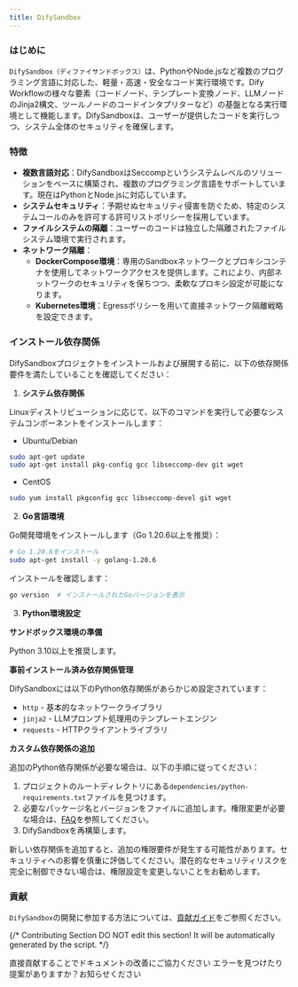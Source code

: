 ```yaml
---
title: DifySandbox
---
```


### はじめに

`DifySandbox（ディファイサンドボックス）`は、PythonやNode.jsなど複数のプログラミング言語に対応した、軽量・高速・安全なコード実行環境です。Dify Workflowの様々な要素（コードノード、テンプレート変換ノード、LLMノードのJinja2構文、ツールノードのコードインタプリターなど）の基盤となる実行環境として機能します。DifySandboxは、ユーザーが提供したコードを実行しつつ、システム全体のセキュリティを確保します。

### 特徴
- **複数言語対応**：DifySandboxはSeccompというシステムレベルのソリューションをベースに構築され、複数のプログラミング言語をサポートしています。現在はPythonとNode.jsに対応しています。
- **システムセキュリティ**：予期せぬセキュリティ侵害を防ぐため、特定のシステムコールのみを許可する許可リストポリシーを採用しています。
- **ファイルシステムの隔離**：ユーザーのコードは独立した隔離されたファイルシステム環境で実行されます。
- **ネットワーク隔離**：
    - **DockerCompose環境**：専用のSandboxネットワークとプロキシコンテナを使用してネットワークアクセスを提供します。これにより、内部ネットワークのセキュリティを保ちつつ、柔軟なプロキシ設定が可能になります。
    - **Kubernetes環境**：Egressポリシーを用いて直接ネットワーク隔離戦略を設定できます。

### インストール依存関係

DifySandboxプロジェクトをインストールおよび展開する前に、以下の依存関係要件を満たしていることを確認してください：

1. **システム依存関係**

Linuxディストリビューションに応じて、以下のコマンドを実行して必要なシステムコンポーネントをインストールします：

- Ubuntu/Debian

```bash
sudo apt-get update
sudo apt-get install pkg-config gcc libseccomp-dev git wget
```

- CentOS

```bash
sudo yum install pkgconfig gcc libseccomp-devel git wget
```

2. **Go言語環境**

Go開発環境をインストールします（Go 1.20.6以上を推奨）：

```bash
# Go 1.20.6をインストール
sudo apt-get install -y golang-1.20.6
```

インストールを確認します：

```bash
go version  # インストールされたGoバージョンを表示
```

3. **Python環境設定**

**サンドボックス環境の準備**

Python 3.10以上を推奨します。

**事前インストール済み依存関係管理**

DifySandboxには以下のPython依存関係があらかじめ設定されています：

- `http` - 基本的なネットワークライブラリ
- `jinja2` - LLMプロンプト処理用のテンプレートエンジン
- `requests` - HTTPクライアントライブラリ

**カスタム依存関係の追加**

追加のPython依存関係が必要な場合は、以下の手順に従ってください：

1. プロジェクトのルートディレクトリにある`dependencies/python-requirements.txt`ファイルを見つけます。
2. 必要なパッケージ名とバージョンをファイルに追加します。権限変更が必要な場合は、[FAQ](https://github.com/langgenius/dify-sandbox/blob/main/FAQ)を参照してください。
3. DifySandboxを再構築します。

<Warning>
    新しい依存関係を追加すると、追加の権限要件が発生する可能性があります。セキュリティへの影響を慎重に評価してください。潜在的なセキュリティリスクを完全に制御できない場合は、権限設定を変更しないことをお勧めします。
</Warning>

### 貢献

`DifySandbox`の開発に参加する方法については、[貢献ガイド](contribution)をご参照ください。

{/*
Contributing Section
DO NOT edit this section!
It will be automatically generated by the script.
*/}

<CardGroup cols="2">
    <Card
        title="このページを編集する"
        icon="pen-to-square"
        href="https://github.com/langgenius/dify-docs/edit/main/ja-jp/development/backend/sandbox/README.mdx"
    >
        直接貢献することでドキュメントの改善にご協力ください
    </Card>
    <Card
        title="問題を報告する"
        icon="github"
        href="https://github.com/langgenius/dify-docs/issues/new?title=ドキュメントの問題%3A%20&body=%23%23%20問題の説明%0A%3C%21--%20発見した問題について簡単に説明してください%20--%3E%0A%0A%23%23%20ページリンク%0Ahttps%3A%2F%2Fgithub.com%2Flanggenius%2Fdify-docs%2Fblob%2Fmain%2Fja-jp/development/backend/sandbox%2FREADME.mdx%0A%0A%23%23%20提案される変更%0A%3C%21--%20特定の変更案がある場合は、ここで説明してください%20--%3E%0A%0A%3C%21--%20ドキュメントの品質向上にご協力いただきありがとうございます！%20--%3E"
    >
        エラーを見つけたり提案がありますか？お知らせください
    </Card>
</CardGroup>
